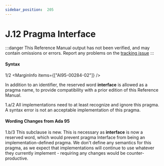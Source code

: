 ```yaml
---
sidebar_position:  205
---
```


# J.12 Pragma Interface

:::danger
This Reference Manual output has not been verified,
and may contain omissions or errors.
Report any problems on the [tracking issue](https://github.com/ada-lang-io/ada-lang-io/issues/20)
:::



#### Syntax

<MarginText>1/2</MarginText>
<MarginInfo items={["AI95-00284-02"]} />
<p class="Indented2">In addition to an identifier, the reserved word <strong>interface</strong> is allowed as a pragma name, to provide compatibility with a prior edition of this Reference Manual. <br /></p>

<AnnotatedOnly>
<MarginText>1.a/2</MarginText>
<MarginInfo items={["AI95-00284-02"]} />
<Admonition type="aarm" aarm="implementation-note">
<strong></strong>All implementations need to at least recognize and ignore this pragma. A syntax error is not an acceptable implementation of this pragma. <br />
</Admonition>
</AnnotatedOnly>

<AnnotatedOnly>

#### Wording Changes from Ada 95

</AnnotatedOnly>
<AnnotatedOnly>
<MarginText>1.b/3</MarginText>
<MarginInfo items={["AI95-00326-01", "AI05-0299-1"]} />
<Admonition type="aarm" aarm="note">
This subclause is new. This is necessary as <strong>interface</strong> is now a reserved word, which would prevent pragma Interface from being an implementation-defined pragma. We don't define any semantics for this pragma, as we expect that implementations will continue to use whatever they currently implement - requiring any changes would be counter-productive. <br />
</Admonition>
</AnnotatedOnly>

